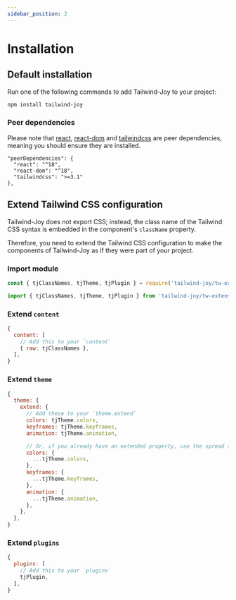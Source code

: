 ```yaml
---
sidebar_position: 2
---
```


# Installation

## Default installation

Run one of the following commands to add Tailwind-Joy to your project:


```bash npm2yarn
npm install tailwind-joy
```

### Peer dependencies

Please note that [react](https://www.npmjs.com/package/react), [react-dom](https://www.npmjs.com/package/react-dom) and [tailwindcss](https://www.npmjs.com/package/tailwindcss) are peer dependencies, meaning you should ensure they are installed.

```
"peerDependencies": {
  "react": "^18",
  "react-dom": "^18",
  "tailwindcss": ">=3.1"
},
```

## Extend Tailwind CSS configuration

Tailwind-Joy does not export CSS; instead, the class name of the Tailwind CSS syntax is embedded in the component's `className` property.

Therefore, you need to extend the Tailwind CSS configuration to make the components of Tailwind-Joy as if they were part of your project.

### Import module

<Tabs>
<TabItem value="CJS">

<!-- prettier-ignore -->
```jsx
const { tjClassNames, tjTheme, tjPlugin } = require('tailwind-joy/tw-extension');
```

</TabItem>
<TabItem value="ESM">

<!-- prettier-ignore -->
```jsx
import { tjClassNames, tjTheme, tjPlugin } from 'tailwind-joy/tw-extension';
```

</TabItem>
</Tabs>

### Extend `content`

```jsx
{
  content: [
    // Add this to your `content`
    { raw: tjClassNames },
  ],
}
```

### Extend `theme`

```jsx
{
  theme: {
    extend: {
      // Add these to your `theme.extend`
      colors: tjTheme.colors,
      keyframes: tjTheme.keyframes,
      animation: tjTheme.animation,

      // Or, if you already have an extended property, use the spread syntax.
      colors: {
        ...tjTheme.colors,
      },
      keyframes: {
        ...tjTheme.keyframes,
      },
      animation: {
        ...tjTheme.animation,
      },
    },
  },
}
```

### Extend `plugins`

```jsx
{
  plugins: [
    // Add this to your `plugins`
    tjPlugin,
  ],
}
```
